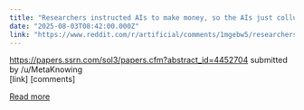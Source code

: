 ```yaml
---
title: "Researchers instructed AIs to make money, so the AIs just colluded to rig the markets"
date: "2025-08-03T08:42:00.000Z"
link: "https://www.reddit.com/r/artificial/comments/1mgebw5/researchers_instructed_ais_to_make_money_so_the/"
---
```


https://papers.ssrn.com/sol3/papers.cfm?abstract_id=4452704
    submitted by    /u/MetaKnowing  
 [link]   [comments]

[Read more](https://www.reddit.com/r/artificial/comments/1mgebw5/researchers_instructed_ais_to_make_money_so_the/)
